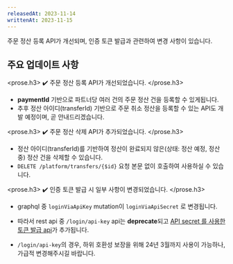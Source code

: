 ```yaml
---
releasedAt: 2023-11-14
writtenAt: 2023-11-15
---
```



주문 정산 등록 API가 개선되며, 인증 토큰 발급과 관련하여 변경 사항이 있습니다.

## 주요 업데이트 사항

<prose.h3>
  ✔️ 주문 정산 등록 API가 개선되었습니다.
</prose.h3>

- **paymentId** 기반으로 파트너당 여러 건의 주문 정산 건을 등록할 수 있게됩니다.
- 추후 정산 아이디(transferId) 기반으로 주문 취소 정산을 등록할 수 있는 API도 개발 예정이며, 곧 안내드리겠습니다.

<prose.h3>
  ✔️ 주문 정산 삭제 API가 추가되었습니다.
</prose.h3>

- 정산 아이디(transferId)를 기반하여 정산이 완료되지 않은(상태: 정산 예정, 정산 중) 정산 건을 삭제할 수 있습니다.
- `DELETE /platform/transfers/{$id}` 요청 본문 없이 호출하여 사용하실 수 있습니다.

<prose.h3>
  ✔️ 인증 토큰 발급 시 일부 사항이 변경되었습니다.
</prose.h3>

- graphql 중 `loginViaApiKey` mutation이 `loginViaApiSecret` 로 변경됩니다.

- 따라서 rest api 중 `/login/api-key` api는 **deprecate**되고
[API secret 를 사용한 토큰 발급 api](https://developers.portone.io/api/rest-v2/auth#post%20%2Flogin%2Fapi-secret)가
추가됩니다.

- `/login/api-key`의 경우, 하위 호환성 보장을 위해 24년 3월까지 사용이 가능하나, 가급적 변경해주시길 바랍니다.
